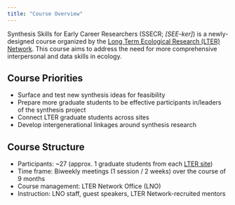 ```yaml
---
title: "Course Overview"
---
```


Synthesis Skills for Early Career Researchers (SSECR; _\[SEE-ker\]_) is a newly-designed course organized by the [Long Term Ecological Research (LTER) Network](https://lternet.edu/). This course aims to address the need for more comprehensive interpersonal and data skills in ecology. 

## Course Priorities

- Surface and test new synthesis ideas for feasibility
- Prepare more graduate students to be effective participants in/leaders of the synthesis project
- Connect LTER graduate students across sites
- Develop intergenerational linkages around synthesis research

## Course Structure

- Participants: ~27 (approx. 1 graduate students from each [LTER site](https://lternet.edu/site/))
- Time frame: Biweekly meetings (1 session / 2 weeks) over the course of 9 months
- Course management: LTER Network Office (LNO)
- Instruction: LNO staff, guest speakers, LTER Network-recruited mentors
